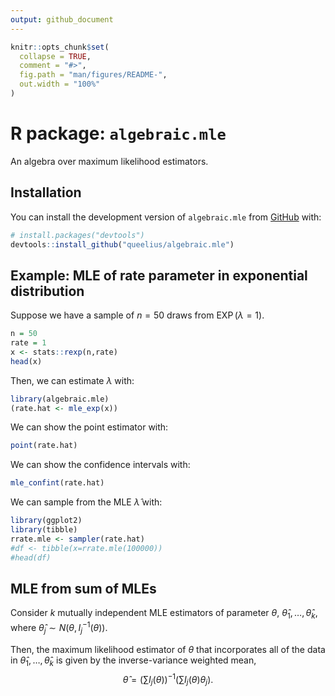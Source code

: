 ```yaml
---
output: github_document
---
```


<!-- README.md is generated from README.Rmd. Please edit that file -->

```r
knitr::opts_chunk$set(
  collapse = TRUE,
  comment = "#>",
  fig.path = "man/figures/README-",
  out.width = "100%"
)
```

# R package: `algebraic.mle`

<!-- badges: start -->
<!-- badges: end -->

An algebra over maximum likelihood estimators.

## Installation

You can install the development version of `algebraic.mle` from [GitHub](https://github.com/) with:

``` r
# install.packages("devtools")
devtools::install_github("queelius/algebraic.mle")
```

## Example: MLE of rate parameter in exponential distribution

Suppose we have a sample of $n=50$ draws from $\operatorname{EXP}(\lambda=1)$.
```r
n = 50
rate = 1
x <- stats::rexp(n,rate)
head(x)
```

Then, we can estimate $\lambda$ with:
```r
library(algebraic.mle)
(rate.hat <- mle_exp(x))
```

We can show the point estimator with:
```r
point(rate.hat)
```

We can show the confidence intervals with:
```r
mle_confint(rate.hat)
```

We can sample from the MLE $\hat\lambda$ with:
```r
library(ggplot2)
library(tibble)
rrate.mle <- sampler(rate.hat)
#df <- tibble(x=rrate.mle(100000))
#head(df)
```

## MLE from sum of MLEs

Consider $k$ mutually independent MLE estimators of parameter $\theta$,
$\hat\theta_1,\ldots,\hat\theta_k$, where $\hat\theta_j \sim N(\theta,I_j^{-1}(\theta))$.

Then, the maximum likelihood estimator of $\theta$ that incorporates all of
the data in $\hat\theta_1,\ldots,\hat\theta_k$ is given by the inverse-variance
weighted mean,
$$
    \hat\theta = \left(\sum I_j(\theta)\right)^{-1} \left(\sum I_j(\theta) \theta_j\right).
$$
